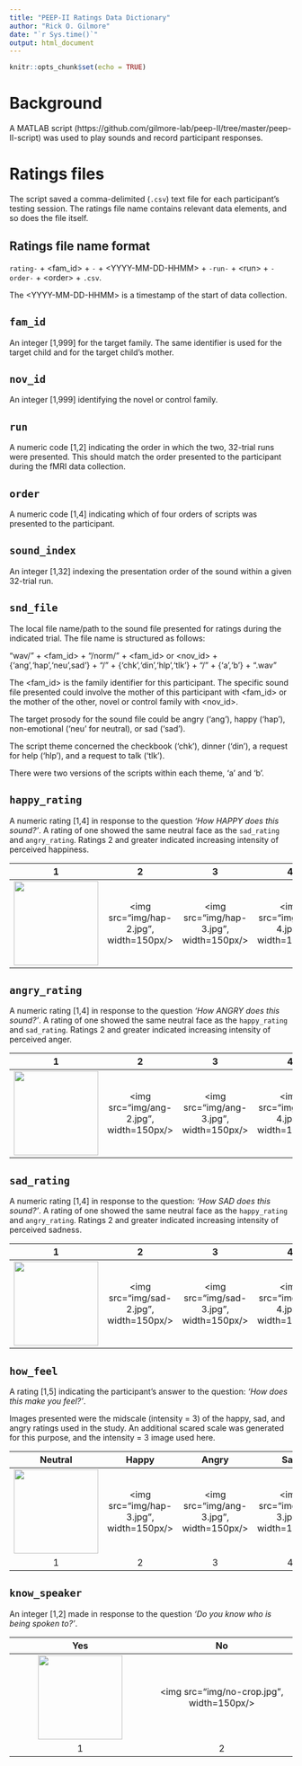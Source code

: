 ```yaml
---
title: "PEEP-II Ratings Data Dictionary"
author: "Rick O. Gilmore"
date: "`r Sys.time()`"
output: html_document
---
```


```r
knitr::opts_chunk$set(echo = TRUE)
```

# Background

A MATLAB script (https://github.com/gilmore-lab/peep-II/tree/master/peep-II-script) was used to play sounds and record participant responses.

# Ratings files

The script saved a comma-delimited (`.csv`) text file for each participant's testing session.
The ratings file name contains relevant data elements, and so does the file itself.

## Ratings file name format

`rating-` + \<fam_id\> + `-` + \<YYYY-MM-DD-HHMM\> + `-run-` + \<run\> + `-order-` + \<order\> + `.csv`.

The \<YYYY-MM-DD-HHMM\> is a timestamp of the start of data collection.

## `fam_id`

An integer [1,999] for the target family.
The same identifier is used for the target child and for the target child's mother.

## `nov_id`

An integer [1,999] identifying the novel or control family.

## `run`

A numeric code [1,2] indicating the order in which the two, 32-trial runs were presented.
This should match the order presented to the participant during the fMRI data collection.

## `order`

A numeric code [1,4] indicating which of four orders of scripts was presented to the participant.

## `sound_index`

An integer [1,32] indexing the presentation order of the sound within a given 32-trial run.

## `snd_file`

The local file name/path to the sound file presented for ratings during the indicated trial.
The file name is structured as follows:

"wav/" + \<fam_id\> + "/norm/" + \<fam_id\> or \<nov_id\> + {'ang','hap','neu',sad'} + "/" + {'chk','din','hlp','tlk'} + "/" + {'a','b'} + ".wav"

The \<fam_id\> is the family identifier for this participant.
The specific sound file presented could involve the mother of this participant with \<fam_id\> or the mother of the other, novel or control family with \<nov_id\>.

The target prosody for the sound file could be angry ('ang'), happy ('hap'), non-emotional ('neu' for neutral), or sad ('sad').

The script theme concerned the checkbook ('chk'), dinner ('din'), a request for help ('hlp'), and a request to talk ('tlk').

There were two versions of the scripts within each theme, 'a' and 'b'.

## `happy_rating`

A numeric rating [1,4] in response to the question *'How HAPPY does this sound?'*. 
A rating of one showed the same neutral face as the `sad_rating` and `angry_rating`.
Ratings 2 and greater indicated increasing intensity of perceived happiness.

| 1 | 2  | 3 | 4 |
| :-: | :-: | :-: | :-: | :-: |
| <img src="img/hap-1.jpg" width=150px/> | <img src="img/hap-2.jpg", width=150px/> | <img src="img/hap-3.jpg", width=150px/> | <img src="img/hap-4.jpg", width=150px/> |

## `angry_rating`

A numeric rating [1,4] in response to the question *'How ANGRY does this sound?'*.
A rating of one showed the same neutral face as the `happy_rating` and `sad_rating`.
Ratings 2 and greater indicated increasing intensity of perceived anger.

| 1 | 2  | 3 | 4 |
| :-: | :-: | :-: | :-: | :-: |
| <img src="img/ang-1.jpg" width=150px/> | <img src="img/ang-2.jpg", width=150px/> | <img src="img/ang-3.jpg", width=150px/> | <img src="img/ang-4.jpg", width=150px/> |

## `sad_rating`

A numeric rating [1,4] in response to the question: *'How SAD does this sound?'*.
A rating of one showed the same neutral face as the `happy_rating` and `angry_rating`.
Ratings 2 and greater indicated increasing intensity of perceived sadness.

| 1 | 2  | 3 | 4 |
| :-: | :-: | :-: | :-: | :-: |
| <img src="img/sad-1.jpg" width=150px/> | <img src="img/sad-2.jpg", width=150px/> | <img src="img/sad-3.jpg", width=150px/> | <img src="img/sad-4.jpg", width=150px/> |

## `how_feel`

A rating [1,5] indicating the participant's answer to the question: *'How does this make you feel?'*.

Images presented were the midscale (intensity = 3) of the happy, sad, and angry ratings used in the study. An additional scared scale was generated for this purpose, and the intensity = 3 image used here.

| Neutral | Happy | Angry | Sad | Scared |
| :-: | :-: | :-: | :-: | :-: |
| <img src="img/sad-1.jpg" width=150px/> | <img src="img/hap-3.jpg", width=150px/> | <img src="img/ang-3.jpg", width=150px/> | <img src="img/sad-3.jpg", width=150px/> | <img src="img/sca-3.jpg", width=150px/> |
| 1 | 2 | 3 | 4 | 5 |

## `know_speaker`

An integer [1,2] made in response to the question *'Do you know who is being spoken to?'*.

| Yes | No |
| :-: | :-: |
| <img src="img/yes-crop.jpg" width=150px/> | <img src="img/no-crop.jpg", width=150px/> |
| 1 | 2 |
